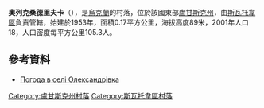 {{coord|49|38|23|N|38|10|43|E|scale:100000|display=title}}

'''奧列克桑德里夫卡'''（{{lang-uk|Олександрівка}}），是[[烏克蘭|烏克蘭]]的村落，位於該國東部[[盧甘斯克州|盧甘斯克州]]，由[[斯瓦托韋區|斯瓦托韋區]]負責管轄，始建於1953年，面積0.17平方公里，海拔高度89米，2001年人口18，人口密度每平方公里105.3人。

==參考資料==
* [http://weather.in.ua/ua/lyganskaja/18705 Погода в селі Олександрівка] {{Wayback|url=http://weather.in.ua/ua/lyganskaja/18705 |date=20220218205714 }}

{{DEFAULTSORT:Олександрівка}}
[[Category:盧甘斯克州村落|Category:盧甘斯克州村落]]
[[Category:斯瓦托韋區村落|Category:斯瓦托韋區村落]]


{{Luhansk-geo-stub}}